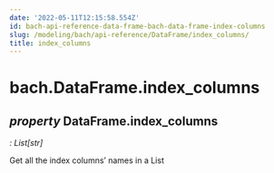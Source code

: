 ```yaml
---
date: '2022-05-11T12:15:58.554Z'
id: bach-api-reference-data-frame-bach-data-frame-index-columns
slug: /modeling/bach/api-reference/DataFrame/index_columns/
title: index_columns
---
```


# bach.DataFrame.index_columns

<div className="property">

## <span className="type-annotation"><em>property </em></span> <span className="additional-name">DataFrame.</span><span className="name">index_columns</span>

<span className="type-annotation"><em>

: List[str]

</em></span> 


<div className="content">

Get all the index columns’ names in a List


</div>


</div>
